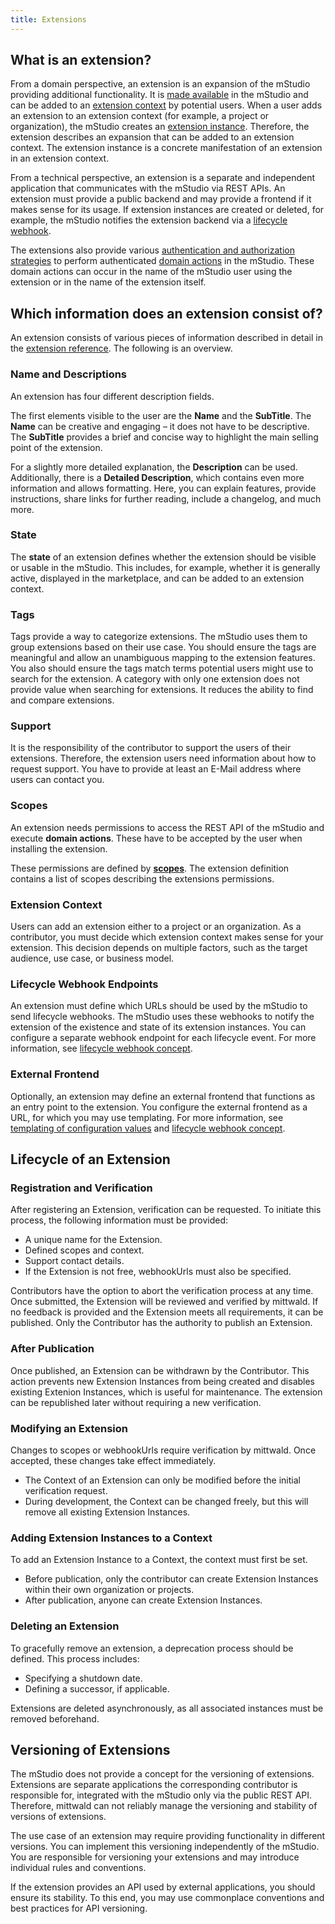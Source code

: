 ```yaml
---
title: Extensions
---
```



## What is an extension?

From a domain perspective, an extension is an expansion of the mStudio providing additional functionality.
It is [made available](../../how-to/create-extension) in the mStudio and can be added to an [extension context](../../glossary/#extension-context) by potential users.
When a user adds an extension to an extension context (for example, a project or organization), the mStudio creates an [extension instance](../../glossary#extension-instance).
Therefore, the extension describes an expansion that can be added to an extension context.
The extension instance is a concrete manifestation of an extension in an extension context.

From a technical perspective, an extension is a separate and independent application that communicates with the mStudio via REST APIs.
An extension must provide a public backend and may provide a frontend if it makes sense for its usage.
If extension instances are created or deleted, for example, the mStudio notifies the extension backend via a [lifecycle webhook](../concepts/lifecycle-webhooks).

The extensions also provide various [authentication and authorization strategies](../concepts/authentication) to perform authenticated [domain actions](../../glossary#domain-action) in the mStudio.
These domain actions can occur in the name of the mStudio user using the extension or in the name of the extension itself.

## Which information does an extension consist of?

An extension consists of various pieces of information described in detail in the [extension reference](../../reference/extensions).
The following is an overview.

### Name and Descriptions

An extension has four different description fields.

The first elements visible to the user are the **Name** and the **SubTitle**.
The **Name** can be creative and engaging – it does not have to be descriptive.
The **SubTitle** provides a brief and concise way to highlight the main selling point of the extension.

For a slightly more detailed explanation, the **Description** can be used.
Additionally, there is a **Detailed Description**, which contains even more information and allows formatting.
Here, you can explain features, provide instructions, share links for further reading, include a changelog, and much more.

### State

The **state** of an extension defines whether the extension should be visible or usable in the mStudio.
This includes, for example, whether it is generally active, displayed in the marketplace, and can be added to an extension context.

### Tags

Tags provide a way to categorize extensions.
The mStudio uses them to group extensions based on their use case.
You should ensure the tags are meaningful and allow an unambiguous mapping to the extension features.
You also should ensure the tags match terms potential users might use to search for the extension.
A category with only one extension does not provide value when searching for extensions.
It reduces the ability to find and compare extensions.

### Support

It is the responsibility of the contributor to support the users of their extensions.
Therefore, the extension users need information about how to request support.
You have to provide at least an E-Mail address where users can contact you.

### Scopes

An extension needs permissions to access the REST API of the mStudio and execute **domain actions**.
These have to be accepted by the user when installing the extension.

These permissions are defined by [**scopes**](../concepts/scopes).
The extension definition contains a list of scopes describing the extensions permissions.

### Extension Context

Users can add an extension either to a project or an organization.
As a contributor, you must decide which extension context makes sense for your extension.
This decision depends on multiple factors, such as the target audience, use case, or business model.

### Lifecycle Webhook Endpoints

An extension must define which URLs should be used by the mStudio to send lifecycle webhooks.
The mStudio uses these webhooks to notify the extension of the existence and state of its extension instances.
You can configure a separate webhook endpoint for each lifecycle event.
For more information, see [lifecycle webhook concept](../concepts/lifecycle-webhooks).

### External Frontend

Optionally, an extension may define an external frontend that functions as an entry point to the extension.
You configure the external frontend as a URL, for which you may use templating.
For more information, see [templating of configuration values](../concepts/templating) and [lifecycle webhook concept](../concepts/lifecycle-webhooks).

## Lifecycle of an Extension

### Registration and Verification

<OperationLink operation="extension-register-extension" />

After registering an Extension, verification can be requested.
To initiate this process, the following information must be provided:

- A unique name for the Extension.
- Defined scopes and context.
- Support contact details.
- If the Extension is not free, webhookUrls must also be specified.

Contributors have the option to abort the verification process at any time.\
Once submitted, the Extension will be reviewed and verified by mittwald.
If no feedback is provided and the Extension meets all requirements, it can be published.
Only the Contributor has the authority to publish an Extension.

### After Publication

Once published, an Extension can be withdrawn by the Contributor.
This action prevents new Extension Instances from being created and disables existing Extenion Instances, which is useful for maintenance.
The extension can be republished later without requiring a new verification.

### Modifying an Extension

<OperationLink operation="extension-patch-extension" />

Changes to scopes or webhookUrls require verification by mittwald.
Once accepted, these changes take effect immediately.

- The Context of an Extension can only be modified before the initial verification request.
- During development, the Context can be changed freely, but this will remove all existing Extension Instances.

### Adding Extension Instances to a Context

To add an Extension Instance to a Context, the context must first be set.

- Before publication, only the contributor can create Extension Instances within their own organization or projects.
- After publication, anyone can create Extension Instances.

### Deleting an Extension

To gracefully remove an extension, a deprecation process should be defined. This process includes:

- Specifying a shutdown date.
- Defining a successor, if applicable.

Extensions are deleted asynchronously, as all associated instances must be removed beforehand.

## Versioning of Extensions

The mStudio does not provide a concept for the versioning of extensions.
Extensions are separate applications the corresponding contributor is responsible for, integrated with the mStudio only via the public REST API.
Therefore, mittwald can not reliably manage the versioning and stability of versions of extensions.

The use case of an extension may require providing functionality in different versions.
You can implement this versioning independently of the mStudio.
You are responsible for versioning your extensions and may introduce individual rules and conventions.

If the extension provides an API used by external applications, you should ensure its stability.
To this end, you may use commonplace conventions and best practices for API versioning.
